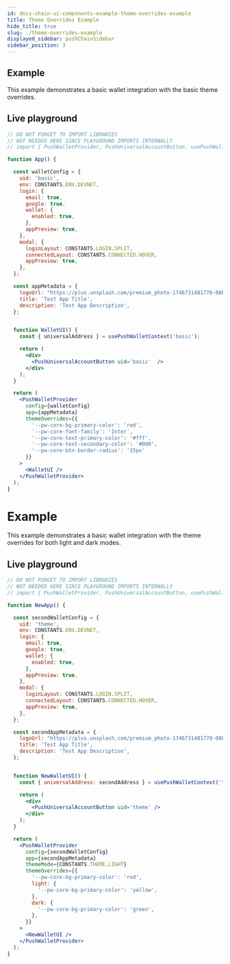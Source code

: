 ```yaml
---
id: docs-chain-ui-components-example-theme-overrides-example
title: Theme Overrides Example
hide_title: true
slug: ./theme-overrides-example
displayed_sidebar: pushChainSidebar
sidebar_position: 3
---
```


## Example

This example demonstrates a basic wallet integration with the basic theme overrides.

## Live playground
```jsx live customPropMinimized = 'true'
// DO NOT FORGET TO IMPORT LIBRARIES
// NOT NEEDED HERE SINCE PLAYGROUND IMPORTS INTERNALLY
// import { PushWalletProvider, PushUniversalAccountButton, usePushWalletContext, CONSTANTS } from '@pushchain/ui-kit';

function App() {

  const walletConfig = {
    uid: 'basic',
    env: CONSTANTS.ENV.DEVNET,
    login: {
      email: true,
      google: true,
      wallet: {
        enabled: true,
      },
      appPreview: true,
    },
    modal: {
      loginLayout: CONSTANTS.LOGIN.SPLIT,
      connectedLayout: CONSTANTS.CONNECTED.HOVER,
      appPreview: true,
    },
  };

  const appMetadata = {
    logoUrl: "https://plus.unsplash.com/premium_photo-1746731481770-08b2f71661d0?q=80&w=2671&auto=format&fit=crop&ixlib=rb-4.1.0&ixid=M3wxMjA3fDB8MHxwaG90by1wYWdlfHx8fGVufDB8fHx8fA%3D%3D",
    title: 'Test App Title',
    description: 'Test App Description',
  };


  function WalletUI() {
    const { universalAddress } = usePushWalletContext('basic');

    return (
      <div>
        <PushUniversalAccountButton uid='basic'  />
      </div>
    );
  }

  return (
    <PushWalletProvider
      config={walletConfig}
      app={appMetadata}
      themeOverrides={{
        '--pw-core-bg-primary-color': 'red',
        '--pw-core-font-family': 'Inter',
        '--pw-core-text-primary-color': '#fff',
        '--pw-core-text-secondary-color': '#000',
        '--pw-core-btn-border-radius': '15px'
      }}
    >
      <WalletUI />
    </PushWalletProvider>
  );
}
```



# Example

This example demonstrates a basic wallet integration with the theme overrides for both light and dark modes.

## Live playground
```jsx live customPropMinimized = 'true'
// DO NOT FORGET TO IMPORT LIBRARIES
// NOT NEEDED HERE SINCE PLAYGROUND IMPORTS INTERNALLY
// import { PushWalletProvider, PushUniversalAccountButton, usePushWalletContext, CONSTANTS } from '@pushchain/ui-kit';

function NewApp() {

  const secondWalletConfig = {
    uid: 'theme',
    env: CONSTANTS.ENV.DEVNET,
    login: {
      email: true,
      google: true,
      wallet: {
        enabled: true,
      },
      appPreview: true,
    },
    modal: {
      loginLayout: CONSTANTS.LOGIN.SPLIT,
      connectedLayout: CONSTANTS.CONNECTED.HOVER,
      appPreview: true,
    },
  };

  const secondAppMetadata = {
    logoUrl: "https://plus.unsplash.com/premium_photo-1746731481770-08b2f71661d0?q=80&w=2671&auto=format&fit=crop&ixlib=rb-4.1.0&ixid=M3wxMjA3fDB8MHxwaG90by1wYWdlfHx8fGVufDB8fHx8fA%3D%3D",
    title: 'Test App Title',
    description: 'Test App Description',
  };


  function NewWalletUI() {
    const { universalAddress: secondAddress } = usePushWalletContext('theme');

    return (
      <div>
        <PushUniversalAccountButton uid='theme' />
      </div>
    );
  }

  return (
    <PushWalletProvider
      config={secondWalletConfig}
      app={secondAppMetadata}
      themeMode={CONSTANTS.THEME.LIGHT}
      themeOverrides={{
        '--pw-core-bg-primary-color': 'red',
        light: {
          '--pw-core-bg-primary-color': 'yellow',
        },
        dark: {
          '--pw-core-bg-primary-color': 'green',
        },
      }}
    >
      <NewWalletUI />
    </PushWalletProvider>
  );
}
```
